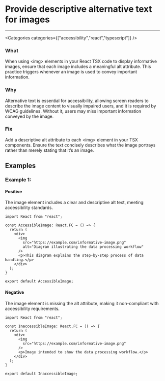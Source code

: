 

# Provide descriptive alternative text for images

<Severity severity={SeverityLevels.MEDIUM} />

---

<Categories categories={["accessibility","react","typescript"]} />

### What
When using &lt;img&gt; elements in your React TSX code to display informative images, ensure that each image includes a meaningful alt attribute. This practice triggers whenever an image is used to convey important information.

### Why
Alternative text is essential for accessibility, allowing screen readers to describe the image content to visually impaired users, and it is required by WCAG guidelines. Without it, users may miss important information conveyed by the image.

### Fix
Add a descriptive alt attribute to each &lt;img&gt; element in your TSX components. Ensure the text concisely describes what the image portrays rather than merely stating that it’s an image.

## Examples

### Example 1:

<!-- #example -->

#### Positive

<!-- #example_positive_description -->
The image element includes a clear and descriptive alt text, meeting accessibility standards.

<!-- #example_positive_code -->
```tsx
import React from "react";

const AccessibleImage: React.FC = () => {
  return (
    <div>
      <img 
        src="https://example.com/informative-image.png" 
        alt="Diagram illustrating the data processing workflow" 
      />
      <p>This diagram explains the step-by-step process of data handling.</p>
    </div>
  );
}

export default AccessibleImage;
```

#### Negative

<!-- #example_negative_description -->
The image element is missing the alt attribute, making it non-compliant with accessibility requirements.

<!-- #example_negative_code -->
```tsx
import React from "react";

const InaccessibleImage: React.FC = () => {
  return (
    <div>
      <img 
        src="https://example.com/informative-image.png" 
      />
      <p>Image intended to show the data processing workflow.</p>
    </div>
  );
}

export default InaccessibleImage;
```